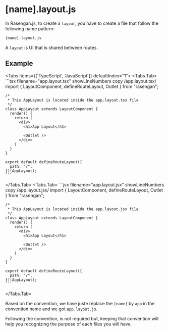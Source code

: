 
# [name].layout.js

In Rasengan.js, to create a `layout`, you have to create a file that follow the following name pattern: 

```txt showLineNumbers copy /layout.js/
[name].layout.js
```

A `layout` is UI that is shared between routes.

## Example 

<Tabs items={['TypeScript', 'JavaScript']} defaultIndex="1">
  <Tabs.Tab>
    ```tsx filename="app.layout.tsx" showLineNumbers copy /app.layout.tsx/
    import { LayoutComponent, defineRouteLayout, Outlet } from "rasengan";

    /*
     * This AppLayout is located inside the app.layout.tsx file
     */
    class AppLayout extends LayoutComponent {
      render() {
        return (
          <div>
            <h1>App Layout</h1>

            <Outlet />
          </div>
        )
      }
    }

    export default defineRouteLayout({
      path: "/",
    })(AppLayout);
    ```
  </Tabs.Tab>
  <Tabs.Tab>
    ```jsx filename="app.layout.jsx" showLineNumbers copy  /app.layout.jsx/
    import { LayoutComponent, defineRouteLayout, Outlet } from "rasengan";

    /*
     * This AppLayout is located inside the app.layout.jsx file
     */
    class AppLayout extends LayoutComponent {
      render() {
        return (
          <div>
            <h1>App Layout</h1>

            <Outlet />
          </div>
        )
      }
    }

    export default defineRouteLayout({
      path: "/",
    })(AppLayout);
    ```
  </Tabs.Tab>
</Tabs>

Based on the convention, we have juste replace the `[name]` by `app` in the convention name and we got `app.layout.js`.

<AlertBox>
Following the convention, is not required but, keeping that convention will help you recognizing the purpose of each files you will have.
</AlertBox>